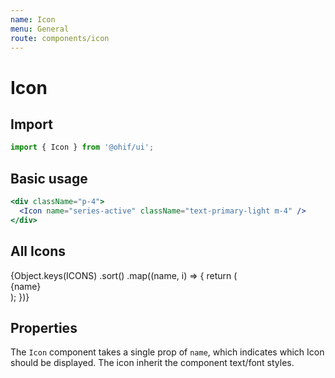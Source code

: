 ```yaml
---
name: Icon
menu: General
route: components/icon
---
```



# Icon

## Import

```javascript
import { Icon } from '@ohif/ui';
```

## Basic usage

```jsx live
<div className="p-4">
  <Icon name="series-active" className="text-primary-light m-4" />
</div>
```

## All Icons

<div className="p-4 flex flex-wrap items-center bg-black py-8">
  {Object.keys(ICONS)
    .sort()
    .map((name, i) => {
      return (
        <React.Fragment key={i}>
          <div className="flex flex-col items-center w-48 py-4">
            <div className="flex items-center justify-center rounded border border-primary-light p-4 m-2 w-20 h-20">
              <Icon name={name} className="text-primary-light w-6" />
            </div>
            <div className="break-normal text-white">{name}</div>
          </div>
        </React.Fragment>
      );
    })}
</div>

## Properties

<Props of={Icon} />

The `Icon` component takes a single prop of `name`, which indicates which Icon
should be displayed. The icon inherit the component text/font styles.

```

```
